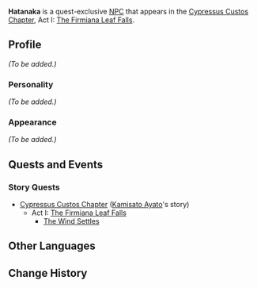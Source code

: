 {{Meta
<!-- REMOVE THIS TEMPLATE AFTER ADDING MISSING INFO -->
|missing_NPC_profile  = yes
}}
{{Character Infobox
|type             = Quest NPC
|image            = NPC Hatanaka.png
|realname         = 
|region           = Inazuma
|affiliation      = Tenryou Commission
|title            = Tenryou Commission Member
|voiceEN          = 
|voiceCN          = 
|voiceJP          = 
}}
'''Hatanaka''' is a quest-exclusive [[NPC]] that appears in the [[Cypressus Custos Chapter]], Act I: [[The Firmiana Leaf Falls]].

==Profile==
<!--detailed story/lore information goes here-->
''(To be added.)''

===Personality===
''(To be added.)''

===Appearance===
''(To be added.)''

==Quests and Events==
===Story Quests===
* [[Cypressus Custos Chapter]] ([[Kamisato Ayato]]'s story)
** Act I: [[The Firmiana Leaf Falls]]
*** [[The Wind Settles]]

==Other Languages==
{{Other Languages|default_hidden = 1
|en      = Hatanaka
|zhs     = 畑中
|zhs_rm  = Tiánzhōng
|zht     = 畑中
|zht_rm  = Tiánzhōng
|ja      = 畑中
|ja_rm   = Hatanaka
|ko      = 하타나카
|ko_rm   = Hatanaka
|es      = Hatanaka
|fr      = Hatanaka
|ru      = Хатанака
|th      = Hatanaka
|vi      = Hatanaka
|de      = Hatanaka
|id      = Hatanaka
|pt      = Hatanaka
}}

==Change History==
{{Change History|2.6}}
<!--
==References==
{{Reflist}}-->